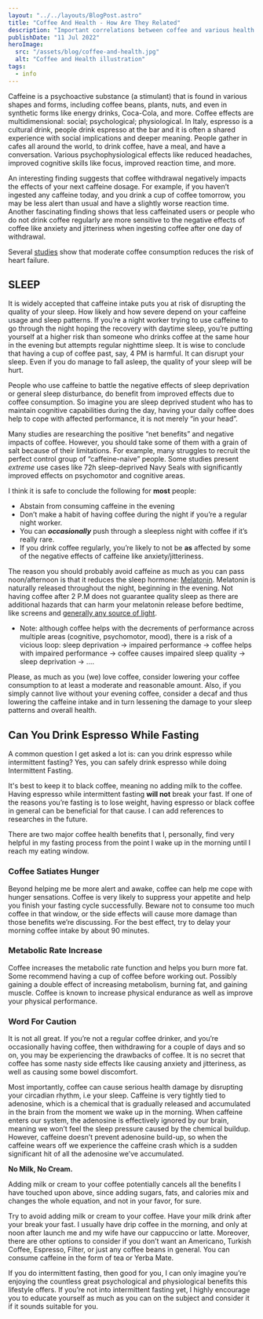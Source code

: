 ```yaml
---
layout: "../../layouts/BlogPost.astro"
title: "Coffee And Health - How Are They Related"
description: "Important correlations between coffee and various health subjects. Enrich your knowledge regarding your coffee drinking habits and their affects on your health"
publishDate: "11 Jul 2022"
heroImage:
  src: "/assets/blog/coffee-and-health.jpg"
  alt: "Coffee and Health illustration"
tags:
  - info
---
```


Caffeine is a psychoactive substance (a stimulant) that is found in various shapes and forms, including coffee beans, plants, nuts, and even in synthetic forms like energy drinks, Coca-Cola, and more. Coffee effects are multidimensional: social; psychological; physiological. In Italy, espresso is a cultural drink, people drink espresso at the bar and it is often a shared experience with social implications and deeper meaning. People gather in cafes all around the world, to drink coffee, have a meal, and have a conversation. Various psychophysiological effects like reduced headaches, improved cognitive skills like focus, improved reaction time, and more.

An interesting finding suggests that coffee withdrawal negatively impacts the effects of your next caffeine dosage. For example, if you haven’t ingested any caffeine today, and you drink a cup of coffee tomorrow, you may be less alert than usual and have a slightly worse reaction time. Another fascinating finding shows that less caffeinated users or people who do not drink coffee regularly are more sensitive to the negative effects of coffee like anxiety and jitteriness when ingesting coffee after one day of withdrawal. 

Several [studies](https://www.heart.org/en/news/2021/02/09/coffee-may-help-reduce-risk-for-heart-failure) show that moderate coffee consumption reduces the risk of heart failure.


## SLEEP

It is widely accepted that caffeine intake puts you at risk of disrupting the quality of your sleep. How likely and how severe depend on your caffeine usage and sleep patterns. If you’re a night worker trying to use caffeine to go through the night hoping the recovery with daytime sleep, you’re putting yourself at a higher risk than someone who drinks coffee at the same hour in the evening but attempts regular nighttime sleep. It is wise to conclude that having a cup of coffee past, say, 4 PM is harmful. It can disrupt your sleep. Even if you do manage to fall asleep, the quality of your sleep will be hurt. 

People who use caffeine to battle the negative effects of sleep deprivation or general sleep disturbance, do benefit from improved effects due to coffee consumption. So imagine you are sleep deprived student who has to maintain cognitive capabilities during the day, having your daily coffee does help to cope with affected performance, it is not merely “in your head”.

Many studies are researching the positive “net benefits” and negative impacts of coffee. However, you should take some of them with a grain of salt because of their limitations. For example, many struggles to recruit the perfect control group of “caffeine-naive” people. Some studies present _extreme_ use cases like 72h sleep-deprived Navy Seals with significantly improved effects on psychomotor and cognitive areas.

I think it is safe to conclude the following for **most** people:



* Abstain from consuming caffeine in the evening
* Don’t make a habit of having coffee during the night if you’re a regular night worker.
* You can **_occasionally_** push through a sleepless night with coffee if it’s really rare.
* If you drink coffee regularly, you’re likely to not be **as** affected by some of the negative effects of caffeine like anxiety/jitteriness. 

The reason you should probably avoid caffeine as much as you can pass noon/afternoon is that it reduces the sleep hormone: [Melatonin](https://www.nccih.nih.gov/health/melatonin-what-you-need-to-know). Melatonin is naturally released throughout the night, beginning in the evening. Not having coffee after 2 P.M does not guarantee quality sleep as there are additional hazards that can harm your melatonin release before bedtime, like screens and [generally any source of light](https://www.webmd.com/sleep-disorders/news/20110119/light-exposure-may-cut-production-of-melatonin).

* Note: although coffee helps with the decrements of performance across multiple areas (cognitive, psychomotor, mood), there is a risk of a vicious loop: sleep deprivation -> impaired performance -> coffee helps with impaired performance -> coffee causes impaired sleep quality -> sleep deprivation -> ….

Please, as much as you (we) love coffee, consider lowering your coffee consumption to at least a moderate and reasonable amount. Also, if you simply cannot live without your evening coffee, consider a decaf and thus lowering the caffeine intake and in turn lessening the damage to your sleep patterns and overall health.


## Can You Drink Espresso While Fasting
 
A common question I get asked a lot is: can you drink espresso while intermittent fasting? Yes, you can safely drink espresso while doing Intermittent Fasting. 

It's best to keep it to black coffee, meaning no adding milk to the
coffee. Having espresso while intermittent fasting **will not** break your fast. If one of the reasons you’re fasting is to lose weight, having espresso or black coffee in general can be beneficial for that cause. I can add references to researches in the future.

There are two major coffee health benefits that I, personally, find very helpful in my fasting process from the point I wake up in the morning until I reach my eating window.


### Coffee Satiates Hunger

Beyond helping me be more alert and awake, coffee can help me cope with hunger sensations. Coffee is very likely to suppress your appetite and help you finish your fasting cycle successfully. Beware not to consume too much coffee in that window, or the side effects will cause more damage than those benefits we’re discussing. For the best effect, try to delay your morning coffee intake by about 90 minutes. 


### Metabolic Rate Increase 

Coffee increases the metabolic rate function and helps you burn more fat. Some recommend having a cup of coffee before working out. Possibly gaining a double effect of increasing metabolism, burning fat, and gaining muscle. Coffee is known to increase physical endurance as well as improve your physical performance.


### Word For Caution

It is not all great. If you’re not a regular coffee drinker, and you’re occasionally having coffee, then withdrawing for a couple of days and so on, you may be experiencing the drawbacks of coffee. It is no secret that coffee has some nasty side effects like causing anxiety and jitteriness, as well as causing some bowel discomfort. 

Most importantly, coffee can cause serious health damage by disrupting your circadian rhythm, i.e your sleep. Caffeine is very tightly tied to adenosine, which is a chemical that is gradually released and accumulated in the brain from the moment we wake up in the morning. When caffeine enters our system, the adenosine is effectively ignored by our brain, meaning we won’t feel the sleep pressure caused by the chemical buildup. However, caffeine doesn’t prevent adenosine build-up, so when the caffeine wears off we experience the caffeine crash which is a sudden significant hit of all the adenosine we’ve accumulated. 

**No Milk, No Cream.**

Adding milk or cream to your coffee potentially cancels all the benefits I have touched upon above, since adding sugars, fats, and calories mix and changes the whole equation, and not in your favor, for sure.

Try to avoid adding milk or cream to your coffee. Have your milk drink after your break your fast. I usually have drip coffee in the morning, and only at noon after launch me and my wife have our cappuccino or latte. Moreover, there are other options to consider if you don’t want an Americano, Turkish Coffee, Espresso, Filter, or just any coffee beans in general. You can consume caffeine in the form of tea or Yerba Mate. 

If you do intermittent fasting, then good for you, I can only imagine you’re enjoying the countless great psychological and physiological benefits this lifestyle offers. If you’re not into intermittent fasting yet, I highly encourage you to educate yourself as much as you can on the subject and consider it if it sounds suitable for you.
